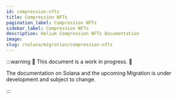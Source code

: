 ```yaml
---
id: compression-nfts
title: Compression NFTs
pagination_label: Compression NFTs
sidebar_label: Compression NFTs
description: Helium Compression NFTs Documentation
image: 
slug: /solana/migration/compression-nfts
---
```



:::warning 🚧 This document is a work in progress. 🚧

The documentation on Solana and the upcoming Migration is under development and subject to change.

:::

